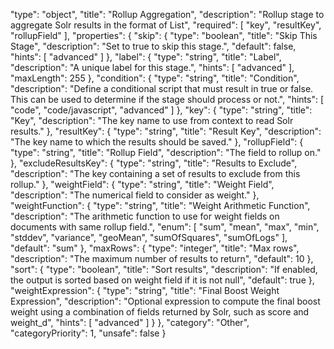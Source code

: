   "type": "object",
  "title": "Rollup Aggregation",
  "description": "Rollup stage to aggregate Solr results in the format of List<DocumentResult>",
  "required": [
    "key",
    "resultKey",
    "rollupField"
  ],
  "properties": {
    "skip": {
      "type": "boolean",
      "title": "Skip This Stage",
      "description": "Set to true to skip this stage.",
      "default": false,
      "hints": [
        "advanced"
      ]
    },
    "label": {
      "type": "string",
      "title": "Label",
      "description": "A unique label for this stage.",
      "hints": [
        "advanced"
      ],
      "maxLength": 255
    },
    "condition": {
      "type": "string",
      "title": "Condition",
      "description": "Define a conditional script that must result in true or false. This can be used to determine if the stage should process or not.",
      "hints": [
        "code",
        "code/javascript",
        "advanced"
      ]
    },
    "key": {
      "type": "string",
      "title": "Key",
      "description": "The key name to use from context to read Solr results."
    },
    "resultKey": {
      "type": "string",
      "title": "Result Key",
      "description": "The key name to which the results should be saved."
    },
    "rollupField": {
      "type": "string",
      "title": "Rollup Field",
      "description": "The field to rollup on."
    },
    "excludeResultsKey": {
      "type": "string",
      "title": "Results to Exclude",
      "description": "The key containing a set of results to exclude from this rollup."
    },
    "weightField": {
      "type": "string",
      "title": "Weight Field",
      "description": "The numerical field to consider as weight."
    },
    "weightFunction": {
      "type": "string",
      "title": "Weight Arithmetic Function",
      "description": "The arithmetic function to use for weight fields on documents with same rollup field.",
      "enum": [
        "sum",
        "mean",
        "max",
        "min",
        "stddev",
        "variance",
        "geoMean",
        "sumOfSquares",
        "sumOfLogs"
      ],
      "default": "sum"
    },
    "maxRows": {
      "type": "integer",
      "title": "Max rows",
      "description": "The maximum number of results to return",
      "default": 10
    },
    "sort": {
      "type": "boolean",
      "title": "Sort results",
      "description": "If enabled, the output is sorted based on weight field if it is not null",
      "default": true
    },
    "weightExpression": {
      "type": "string",
      "title": "Final Boost Weight Expression",
      "description": "Optional expression to compute the final boost weight using a combination of fields returned by Solr, such as score and weight_d",
      "hints": [
        "advanced"
      ]
    }
  },
  "category": "Other",
  "categoryPriority": 1,
  "unsafe": false
}
